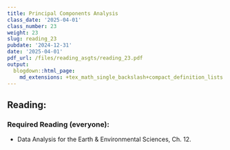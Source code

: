```yaml
---
title: Principal Components Analysis
class_date: '2025-04-01'
class_number: 23
weight: 23
slug: reading_23
pubdate: '2024-12-31'
date: '2025-04-01'
pdf_url: /files/reading_asgts/reading_23.pdf
output:
  blogdown::html_page:
    md_extensions: +tex_math_single_backslash+compact_definition_lists
---
```

## Reading:

### Required Reading (everyone):

* Data Analysis for the Earth & Environmental Sciences, Ch. 12.

